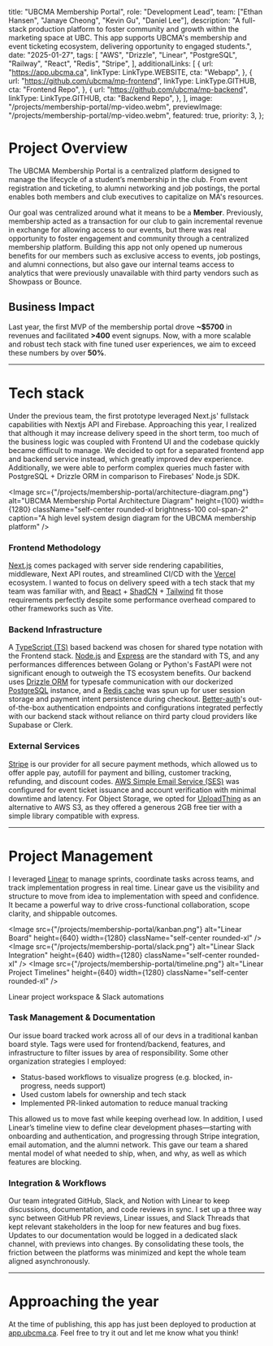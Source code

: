 
  title: "UBCMA Membership Portal",
  role: "Development Lead",
  team: ["Ethan Hansen", "Janaye Cheong", "Kevin Gu", "Daniel Lee"],
  description:
    "A full-stack production platform to foster community and growth within the marketing space at UBC. This app supports UBCMA's membership and event ticketing ecosystem, delivering opportunity to engaged students.",
  date: "2025-01-27",
  tags: [
    "AWS",
    "Drizzle",
    "Linear",
    "PostgreSQL",
    "Railway",
    "React",
    "Redis",
    "Stripe",
  ],
  additionalLinks: [
    {
      url: "https://app.ubcma.ca",
      linkType: LinkType.WEBSITE,
      cta: "Webapp",
    },
    {
      url: "https://github.com/ubcma/mp-frontend",
      linkType: LinkType.GITHUB,
      cta: "Frontend Repo",
    },
    {
      url: "https://github.com/ubcma/mp-backend",
      linkType: LinkType.GITHUB,
      cta: "Backend Repo",
    },
  ],
  image: "/projects/membership-portal/mp-video.webm",
  previewImage: "/projects/membership-portal/mp-video.webm",
  featured: true,
  priority: 3,
};

# Project Overview

The UBCMA Membership Portal is a centralized platform designed to manage the lifecycle of a student’s membership in the club. From event registration and ticketing, to alumni networking and job postings, the portal enables both members and club executives to capitalize on MA's resources.

Our goal was centralized around what it means to be a **Member**. Previously, membership acted as a transaction for our club to gain incremental revenue in exchange for allowing access to our events, but there was real opportunity to foster engagement and community through a centralized membership platform. Building this app not only opened up numerous benefits for our members such as exclusive access to events, job postings, and alumni connections, but also gave our internal teams access to analytics that were previously unavailable with third party vendors such as Showpass or Bounce.

## Business Impact

Last year, the first MVP of the membership portal drove **~$5700** in revenues and facilitated **>400** event signups. Now, with a more scalable and robust tech stack with fine tuned user experiences, we aim to exceed these numbers by over **50%**.

---

# Tech stack

Under the previous team, the first prototype leveraged Next.js' fullstack capabilities with Nextjs API and Firebase. Approaching this year, I realized that although it may increase delivery speed in the short term, too much of the business logic was coupled with Frontend UI and the codebase quickly became difficult to manage. We decided to opt for a separated frontend app and backend service instead, which greatly improved dev experience. Additionally, we were able to perform complex queries much faster with PostgreSQL + Drizzle ORM in comparison to Firebases' Node.js SDK.

<Image
  src={"/projects/membership-portal/architecture-diagram.png"}
  alt="UBCMA Membership Portal Architecture Diagram"
  height={100}
  width={1280}
  className="self-center rounded-xl brightness-100 col-span-2"
  caption="A high level system design diagram for the UBCMA membership platform"
/>

### Frontend Methodology

[Next.js](https://nextjs.org/) comes packaged with server side rendering capabilities, middleware, Next API routes, and streamlined CI/CD with the [Vercel](https://vercel.com/) ecosystem. I wanted to focus on delivery speed with a tech stack that my team was familiar with, and [React](https://react.dev/) + [ShadCN](https://ui.shadcn.com/) + [Tailwind](https://tailwindcss.com/) fit those requirements perfectly despite some performance overhead compared to other frameworks such as Vite.

### Backend Infrastructure

A [TypeScript (TS)](https://www.typescriptlang.org/) based backend was chosen for shared type notation with the Frontend stack. [Node.js](https://nodejs.org/en) and [Express](https://expressjs.com/) are the standard with TS, and any performances differences between Golang or Python's FastAPI were not significant enough to outweigh the TS ecosystem benefits. Our backend uses [Drizzle ORM](https://orm.drizzle.team/) for typesafe communication with our dockerized [PostgreSQL](https://www.postgresql.org/) instance, and a [Redis cache](https://redis.io/) was spun up for user session storage and payment intent persistence during checkout. [Better-auth](https://www.better-auth.com/)'s out-of-the-box authentication endpoints and configurations integrated perfectly with our backend stack without reliance on third party cloud providers like Supabase or Clerk.

### External Services

[Stripe](https://stripe.com/en-ca) is our provider for all secure payment methods, which allowed us to offer apple pay, autofill for payment and billing, customer tracking, refunding, and discount codes. [AWS Simple Email Service (SES)](https://aws.amazon.com/ses/) was configured for event ticket issuance and account verification with minimal downtime and latency. For Object Storage, we opted for [UploadThing](https://uploadthing.com/) as an alternative to AWS S3, as they offered a generous 2GB free tier with a simple library compatible with express.

---

# Project Management

I leveraged [Linear](https://linear.app/) to manage sprints, coordinate tasks across teams, and track implementation progress in real time. Linear gave us the visibility and structure to move from idea to implementation with speed and confidence. It became a powerful way to drive cross-functional collaboration, scope clarity, and shippable outcomes.

<div className="flex flex-row -space-x-80 space-y-16">

  <Image
    src={"/projects/membership-portal/kanban.png"}
    alt="Linear Board"
    height={640}
    width={1280}
    className="self-center rounded-xl"
  />
  <Image
    src={"/projects/membership-portal/slack.png"}
    alt="Linear Slack Integration"
    height={640}
    width={1280}
    className="self-center rounded-xl"
  />
  <Image
    src={"/projects/membership-portal/timeline.png"}
    alt="Linear Project Timelines"
    height={640}
    width={1280}
    className="self-center rounded-xl"
  />
</div>
<p className='text-xs text-muted-foreground mt-2'> Linear project workspace & Slack automations</p>

### Task Management & Documentation

Our issue board tracked work across all of our devs in a traditional kanban board style. Tags were used for frontend/backend, features, and infrastructure to filter issues by area of responsibility. Some other organization strategies I employed:

- Status-based workflows to visualize progress (e.g. blocked, in-progress, needs support)
- Used custom labels for ownership and tech stack 
- Implemented PR-linked automation to reduce manual tracking 

This allowed us to move fast while keeping overhead low.  In addition, I used Linear’s timeline view to define clear development phases—starting with onboarding and authentication, and progressing through Stripe integration, email automation, and the alumni network. This gave our team a shared mental model of what needed to ship, when, and why, as well as which features are blocking.

### Integration & Workflows

Our team integrated GitHub, Slack, and Notion with Linear to keep discussions, documentation, and code reviews in sync. I set up a three way sync between GitHub PR reviews, Linear issues, and Slack Threads that kept relevant stakeholders in the loop for new features and bug fixes. Updates to our documentation would be logged in a dedicated slack channel, with previews into changes. By consolidating these tools, the friction between the platforms was minimized and kept the whole team aligned asynchronously.

---

# Approaching the year

At the time of publishing, this app has just been deployed to production at [app.ubcma.ca](https://app.ubcma.ca/). Feel free to try it out and let me know what you think!